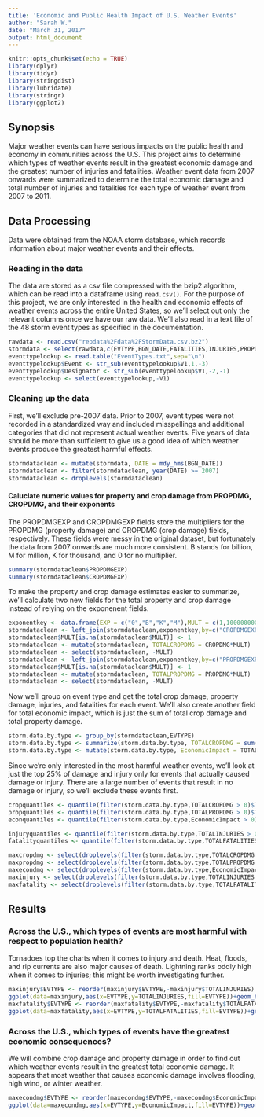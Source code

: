 ```yaml
---
title: 'Economic and Public Health Impact of U.S. Weather Events'
author: "Sarah W."
date: "March 31, 2017"
output: html_document
---
```


```r
knitr::opts_chunk$set(echo = TRUE)
library(dplyr)
library(tidyr)
library(stringdist)
library(lubridate)
library(stringr)
library(ggplot2)
```

## Synopsis

Major weather events can have serious impacts on the public health and economy in communities across the U.S. This project aims to determine which types of weather events result in the greatest economic damage and the greatest number of injuries and fatalities. Weather event data from 2007 onwards were summarized to determine the total economic damage and total number of injuries and fatalities for each type of weather event from 2007 to 2011.

## Data Processing

Data were obtained from the NOAA storm database, which records information about major weather events and their effects. 

### Reading in the data

The data are stored as a csv file compressed with the bzip2 algorithm, which can be read into a dataframe using `read.csv()`. For the purpose of this project, we are only interested in the health and economic effects of weather events across the entire United States, so we'll select out only the relevant columns once we have our raw data. We'll also read in a text file of the 48 storm event types as specified in the documentation.
```r
rawdata <- read.csv("repdata%2Fdata%2FStormData.csv.bz2")
stormdata <- select(rawdata,c(EVTYPE,BGN_DATE,FATALITIES,INJURIES,PROPDMG,PROPDMGEXP,CROPDMG,CROPDMGEXP))
eventtypelookup <- read.table("EventTypes.txt",sep="\n")
eventtypelookup$Event <- str_sub(eventtypelookup$V1,1,-3)
eventtypelookup$Designator <- str_sub(eventtypelookup$V1,-2,-1)
eventtypelookup <- select(eventtypelookup,-V1)
```

### Cleaning up the data

First, we'll exclude pre-2007 data. Prior to 2007, event types were not recorded in a standardized way and included misspellings and additional categories that did not represent actual weather events. Five years of data should be more than sufficient to give us a good idea of which weather events produce the greatest harmful effects. 

```r
stormdataclean <- mutate(stormdata, DATE = mdy_hms(BGN_DATE))
stormdataclean <- filter(stormdataclean, year(DATE) >= 2007)
stormdataclean <- droplevels(stormdataclean)
```


#### Caluclate numeric values for property and crop damage from PROPDMG, CROPDMG, and their exponents

The PROPDMGEXP and CROPDMGEXP fields store the multipliers for the PROPDMG (property damage) and CROPDMG (crop damage) fields, respectively. These fields were messy in the original dataset, but fortunately the data from 2007 onwards are much more consistent. B stands for billion, M for million, K for thousand, and 0 for no multiplier.
```r
summary(stormdataclean$PROPDMGEXP)
summary(stormdataclean$CROPDMGEXP)
```

To make the property and crop damage estimates easier to summarize, we'll calculate two new fields for the total property and crop damage instead of relying on the exponenent fields.
```r
exponentkey <- data.frame(EXP = c("0","B","K","M"),MULT = c(1,1000000000,1000,1000000))
stormdataclean <- left_join(stormdataclean,exponentkey,by=c("CROPDMGEXP"="EXP"))
stormdataclean$MULT[is.na(stormdataclean$MULT)] <- 1
stormdataclean <- mutate(stormdataclean, TOTALCROPDMG = CROPDMG*MULT)
stormdataclean <- select(stormdataclean, -MULT)
stormdataclean <- left_join(stormdataclean,exponentkey,by=c("PROPDMGEXP"="EXP"))
stormdataclean$MULT[is.na(stormdataclean$MULT)] <- 1
stormdataclean <- mutate(stormdataclean, TOTALPROPDMG = PROPDMG*MULT)
stormdataclean <- select(stormdataclean, -MULT)
```

Now we'll group on event type and get the total crop damage, property damage, injuries, and fatalities for each event. We'll also create another field for total economic impact, which is just the sum of total crop damage and total property damage.
```r
storm.data.by.type <- group_by(stormdataclean,EVTYPE)
storm.data.by.type <- summarize(storm.data.by.type, TOTALCROPDMG = sum(TOTALCROPDMG), TOTALPROPDMG = sum(TOTALPROPDMG),TOTALFATALITIES = sum(FATALITIES), TOTALINJURIES = sum(INJURIES))
storm.data.by.type <- mutate(storm.data.by.type, EconomicImpact = TOTALCROPDMG+TOTALPROPDMG, PopulationImpact = TOTALFATALITIES+TOTALINJURIES)

```

Since we're only interested in the most harmful weather events, we'll look at just the top 25% of damage and injury only for events that actually caused damage or injury. There are a large number of events that result in no damage or injury, so we'll exclude these events first.
```r
cropquantiles <- quantile(filter(storm.data.by.type,TOTALCROPDMG > 0)$TOTALCROPDMG)
propquantiles <- quantile(filter(storm.data.by.type,TOTALPROPDMG > 0)$TOTALPROPDMG)
econquantiles <- quantile(filter(storm.data.by.type,EconomicImpact > 0)$EconomicImpact)

injuryquantiles <- quantile(filter(storm.data.by.type,TOTALINJURIES > 0)$TOTALINJURIES)
fatalityquantiles <- quantile(filter(storm.data.by.type,TOTALFATALITIES > 0)$TOTALFATALITIES)

maxcropdmg <- select(droplevels(filter(storm.data.by.type,TOTALCROPDMG > cropquantiles["75%"])),c(EVTYPE,TOTALCROPDMG))
maxpropdmg <- select(droplevels(filter(storm.data.by.type,TOTALPROPDMG > econquantiles["75%"])),c(EVTYPE,TOTALPROPDMG))
maxecondmg <- select(droplevels(filter(storm.data.by.type,EconomicImpact > propquantiles["75%"])),c(EVTYPE,EconomicImpact))
maxinjury <- select(droplevels(filter(storm.data.by.type,TOTALINJURIES > injuryquantiles["75%"])),c(EVTYPE,TOTALINJURIES))
maxfatality <- select(droplevels(filter(storm.data.by.type,TOTALFATALITIES > fatalityquantiles["75%"])),c(EVTYPE,TOTALFATALITIES))

```

## Results

### Across the U.S., which types of events are most harmful with respect to population health?
Tornadoes top the charts when it comes to injury and death. Heat, floods, and rip currents are also major causes of death. Lightning ranks oddly high when it comes to injuries; this might be worth investigating further.
```r
maxinjury$EVTYPE <- reorder(maxinjury$EVTYPE,-maxinjury$TOTALINJURIES)
ggplot(data=maxinjury,aes(x=EVTYPE,y=TOTALINJURIES,fill=EVTYPE))+geom_bar(stat="identity")+theme(axis.text.x = element_text(angle=90,vjust=0.5,hjust=1),legend.position = "none")+ggtitle("Weather Events Causing Injury","Top 25% of weather events causing non-fatal injuries")+xlab("Event type")+ylab("Number of injuries")
maxfatality$EVTYPE <- reorder(maxfatality$EVTYPE,-maxfatality$TOTALFATALITIES)
ggplot(data=maxfatality,aes(x=EVTYPE,y=TOTALFATALITIES,fill=EVTYPE))+geom_bar(stat="identity")+theme(axis.text.x = element_text(angle=90,vjust=0.5,hjust=1),legend.position = "none")+ggtitle("Deadliest Weather Events","Top 25% of weather events resulting in fatality")+xlab("Event type")+ylab("Number of deaths")

```

### Across the U.S., which types of events have the greatest economic consequences?

We will combine crop damage and property damage in order to find out which weather events result in the greatest total economic damage. It appears that most weather that causes economic damage involves flooding, high wind, or winter weather.
```r
maxecondmg$EVTYPE <- reorder(maxecondmg$EVTYPE,-maxecondmg$EconomicImpact)
ggplot(data=maxecondmg,aes(x=EVTYPE,y=EconomicImpact,fill=EVTYPE))+geom_bar(stat="identity")+theme(axis.text.x = element_text(angle=90,vjust=0.5,hjust=1),legend.position = "none")+ggtitle("Most Economically Damaging Weather Events","Top 25% of weather events causing damage to crops or property")+xlab("Event type")+ylab("Cost of damage in USD")
```
